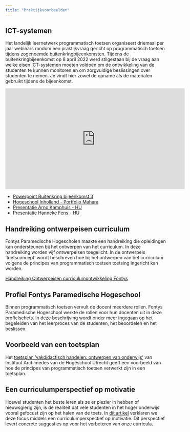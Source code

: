 ```yaml
---
title: "Praktijkvoorbeelden"
---
```


## ICT-systemen 

Het landelijk leernetwerk programmatisch toetsen organiseert driemaal per jaar webinars rondom een praktijkvraag gericht op programmatisch toetsen tijdens zogenoemde buitenkringbijeenkomsten. Tijdens de buitenkringbijeenkomst op 8 april 2022 werd stilgestaan bij de vraag aan welke eisen ICT-systemen moeten voldoen om de ontwikkeling van de studenten te kunnen monitoren en om zorgvuldige beslissingen over studenten te nemen. Je vindt hier zowel de opname als de materialen gebruikt tijdens de bijeenkomst. 

<iframe width="560" height="315" src="https://www.youtube.com/embed/DTwiG0aquvE" title="YouTube video player" frameborder="0" allow="accelerometer; autoplay; clipboard-write; encrypted-media; gyroscope; picture-in-picture" allowfullscreen></iframe>

* [Powerpoint Buitenkring bijeenkomst 3](https://docs.google.com/presentation/d/13qCy-SsnRIobF6HgK8VibcREh5z_MTnG/edit?usp=share_link&ouid=113832975952028051169&rtpof=true&sd=true)
* [Hogeschool Inholland - Portfolio Mahara](https://docs.google.com/presentation/d/1qEyKHHGSAhOa4aZEpP_aN_uG6eWZXEkl/edit?usp=share_link&ouid=113832975952028051169&rtpof=true&sd=true)
* [Presentatie Arno Kamphuis - HU](https://docs.google.com/presentation/d/1kQOd_6HFYX2bqg-jpO7iUWzgWxd7Th2p/edit?usp=share_link&ouid=113832975952028051169&rtpof=true&sd=true)
* [Presentatie Hanneke Fens - HU](https://drive.google.com/file/d/1ObtPeecd3lWCvKHEehIeAPXD70C1fdIu/view?usp=share_link)

## Handreiking ontwerpeisen curriculum 

Fontys Paramedische Hogescholen maakte een handreiking die opleidingen kan ondersteunen bij het ontwerpen van het curriculum. In deze handreiking worden vijf ontwerpeisen  toegelicht. In de ontwerpeis 'toetsconcept' wordt beschreven hoe bij het ontwerpen van het curriculum volgens de principes van programmatisch toetsen toetsing ingericht kan worden. 

[Handreiking Ontwerpeisen curriculumontwikkeling Fontys](https://drive.google.com/file/d/1UHDjq3bVNAhfma8okfa9wkv594C1TUug/view?usp=share_link)

## Profiel Fontys Paramedische Hogeschool

Binnen programmatisch toetsen vervult de docent meerdere rollen. Fontys Paramedische Hogeschool werkte de rollen voor hun docenten uit in deze profielschets. In deze beschrijving wordt onder meer ingegaan op het begeleiden van het leerproces van de studenten, het beoordelen en het beslissen.

## Voorbeeld van een toetsplan 

Het [toetsplan 'vakdidactisch handelen: ontwerpen van onderwijs'](https://docs.google.com/document/d/1yra-6ByIKWyZ0Mj4mwx7H-MxQrtZHeqe/edit?usp=share_link&ouid=113832975952028051169&rtpof=true&sd=true) van Instituut Archimedes van de Hogeschool Utrecht geeft een voorbeeld van hoe de principes van programmatisch toetsen verwerkt zijn in een toetsplan.

## Een curriculumperspectief op motivatie

Hoewel studenten het beste leren als ze er plezier in hebben of nieuwsgierig zijn, is de realiteit dat vele studenten in het hoger onderwijs vooral gefocust zijn op het halen van de toets. In [dit artikel](https://www.professioneelbegeleiden.nl/een-curriculumperspectief-op-motivatie) verklaren we deze focus middels een curriculumperspectief op motivatie. Dit perspectief levert concrete suggesties op voor het verbeteren van onze curricula.
